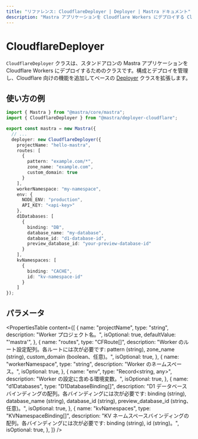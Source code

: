 ```yaml
---
title: "リファレンス: CloudflareDeployer | Deployer | Mastra ドキュメント"
description: "Mastra アプリケーションを Cloudflare Workers にデプロイする CloudflareDeployer クラスのドキュメント。"
---
```


# CloudflareDeployer

`CloudflareDeployer` クラスは、スタンドアロンの Mastra アプリケーションを Cloudflare Workers にデプロイするためのクラスです。構成とデプロイを管理し、Cloudflare 向けの機能を追加してベースの [Deployer](/reference/deployer/) クラスを拡張します。

## 使い方の例

```typescript title="src/mastra/index.ts" showLineNumbers copy
import { Mastra } from "@mastra/core/mastra";
import { CloudflareDeployer } from "@mastra/deployer-cloudflare";

export const mastra = new Mastra({
  // ...
  deployer: new CloudflareDeployer({
    projectName: "hello-mastra",
    routes: [
      {
        pattern: "example.com/*",
        zone_name: "example.com",
        custom_domain: true
      }
    ],
    workerNamespace: "my-namespace",
    env: {
      NODE_ENV: "production",
      API_KEY: "<api-key>"
    },
    d1Databases: [
      {
        binding: "DB",
        database_name: "my-database",
        database_id: "d1-database-id",
        preview_database_id: "your-preview-database-id"
      }
    ],
    kvNamespaces: [
      {
        binding: "CACHE",
        id: "kv-namespace-id"
      }
    ]
});
```


## パラメータ

<PropertiesTable
  content={[
    {
      name: "projectName",
      type: "string",
      description: "Worker プロジェクト名。",
      isOptional: true,
      defaultValue: "'mastra'",
    },
    {
      name: "routes",
      type: "CFRoute[]",
      description:
        "Worker のルート設定配列。各ルートには次が必要です: pattern (string), zone_name (string), custom_domain (boolean、任意)。",
      isOptional: true,
    },
    {
      name: "workerNamespace",
      type: "string",
      description: "Worker のネームスペース。",
      isOptional: true,
    },
    {
      name: "env",
      type: "Record<string, any>",
      description:
        "Worker の設定に含める環境変数。",
      isOptional: true,
    },
    {
      name: "d1Databases",
      type: "D1DatabaseBinding[]",
      description:
        "D1 データベースバインディングの配列。各バインディングには次が必要です: binding (string), database_name (string), database_id (string), preview_database_id (string、任意)。",
      isOptional: true,
    },
    {
      name: "kvNamespaces",
      type: "KVNamespaceBinding[]",
      description:
        "KV ネームスペースバインディングの配列。各バインディングには次が必要です: binding (string), id (string)。",
      isOptional: true,
    },
  ]}
/>